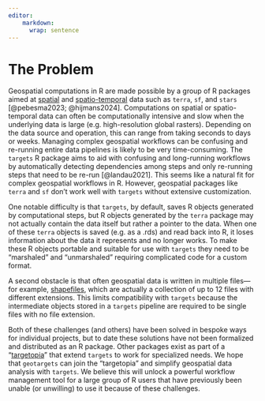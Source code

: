 ```yaml
---
editor:
    markdown: 
      wrap: sentence
---
```


# The Problem

<!-- 
Outlining the issue / weak point / problem to be solved by this proposal. This should be a compelling section that sets the reader up for the next section - the proposed solution!

It is important to cover:

 - [ ] What the problem is
 - [ ] Who it affects
 - [ ] Have there been previous attempts to resolve the problem
 - [ ] Why it should be tackled
-->

Geospatial computations in R are made possible by a group of R packages aimed at [spatial](https://cran.r-project.org/web/views/Spatial.html) and [spatio-temporal](https://cran.r-project.org/web/views/SpatioTemporal.html) data such as `terra`, `sf`, and `stars` [@pebesma2023; @hijmans2024].
Computations on spatial or spatio-temporal data can often be computationally intensive and slow when the underlying data is large (e.g. high-resolution global rasters). Depending on the data source and operation, this can range from taking seconds to days or weeks.
Managing complex geospatial workflows can be confusing and re-running entire data pipelines is likely to be very time-consuming.
The `targets` R package aims to aid with confusing and long-running workflows by automatically detecting dependencies among steps and only re-running steps that need to be re-run [@landau2021].
This seems like a natural fit for complex geospatial workflows in R.
However, geospatial packages like `terra` and `sf` don't work well with `targets` without extensive customization.

One notable difficulty is that `targets`, by default, saves R objects generated by computational steps, but R objects generated by the `terra` package may not actually contain the data itself but rather a pointer to the data.
When one of these `terra` objects is saved (e.g. as a .rds) and read back into R, it loses information about the data it represents and no longer works.
To make these R objects portable and suitable for use with `targets` they need to be "marshaled" and "unmarshaled" requiring complicated code for a custom format.

A second obstacle is that often geospatial data is written in multiple files—for example, [shapefiles](#0), which are actually a collection of up to 12 files with different extensions.
This limits compatibility with `targets` because the intermediate objects stored in a `targets` pipeline are required to be single files with no file extension.

Both of these challenges (and others) have been solved in bespoke ways for individual projects, but to date these solutions have not been formalized and distributed as an R package.
Other packages exist as part of a "[targetopia](https://wlandau.github.io/targetopia/)" that extend `targets` to work for specialized needs.
We hope that `geotargets` can join the "targetopia" and simplify geospatial data analysis with `targets`.
We believe this will unlock a powerful workflow management tool for a large group of R users that have previously been unable (or unwilling) to use it because of these challenges.
